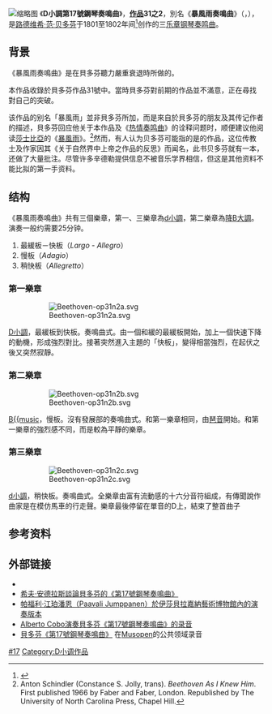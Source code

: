 [[File:Beethoven_Riedel_1801.jpg|缩略图]]
《'''D小調第17號鋼琴奏鳴曲'''》，'''[[作品号|作品]]31之2'''，別名《'''暴風雨奏鳴曲'''》（{{Lang-en|''The Tempest''}}，{{Lang-de|''Der Sturm''}}），是[[路德维希·范·贝多芬|路德维希·范·贝多芬]]于1801至1802年间<ref>{{Cite web|title=Beethoven's Piano Sonata No. 2, "The Tempest"|url=http://pianolessonsindianapolis.com/music-criticism/beethoven-tempest-sonata.htm|access-date=2017-11-20|website=pianolessonsindianapolis.com|archive-date=2021-12-11|archive-url=https://web.archive.org/web/20211211133604/http://www.pianolessonsindianapolis.com/music-criticism/beethoven-tempest-sonata.htm|dead-url=no}}</ref>创作的三[[乐章|乐章]][[钢琴|钢琴]][[奏鸣曲|奏鸣曲]]。

==背景==

《暴風雨奏鳴曲》是在貝多芬聽力嚴重衰退時所做的。

本作品收錄於貝多芬作品31號中。當時貝多芬對前期的作品並不滿意，正在尋找對自己的突破。

该作品的别名「暴風雨」並非貝多芬所加，而是來自於貝多芬的朋友及其传记作者{{Le|安东·辛德勒|Anton Schindler}}的描述，貝多芬回应他关于本作品及《[[第23钢琴奏鸣曲_(贝多芬)|热情奏鸣曲]]》的诠释问题时，顺便建议他阅读[[莎士比亞|莎士比亞]]的《[[暴風雨_(莎士比亞)|暴風雨]]》。<ref>Anton Schindler (Constance S. Jolly, trans). ''Beethoven As I Knew Him''. First published 1966 by Faber and Faber, London.  Republished by The University of North Carolina Press, Chapel Hill.</ref>然而，有人认为贝多芬可能指的是{{Le|C·C·斯特姆|Christoph Christian Sturm}}的作品，这位传教士及作家因其《关于自然界中上帝之作品的反思》而闻名，此书贝多芬就有一本，还做了大量批注。尽管许多辛德勒提供信息不被音乐学界相信，但这是其他资料不能比拟的第一手资料。

==结构==
{{Listen|filename=Klaviersonate Nr. 17 d-moll op. 31.2 Der Sturm - I. Largo. Allegro.ogg|filename2=Klaviersonate Nr. 17 d-moll op. 31.2 Der Sturm - II. Adagio.ogg|filename3=Klaviersonate Nr. 17 d-moll op. 31.2 Der Sturm - III. Allegretto.ogg|title=I. Largo – Allegro|title2=II. Adagio|title3=III. Allegretto|description3=由[[阿图尔·施纳贝尔|阿图尔·施纳贝尔]]演奏}}

《暴風雨奏鳴曲》共有三個樂章，第一、三樂章為[[d小調|d小調]]，第二樂章為[[降B大調|降B大調]]。演奏一般约需要25分钟。
#最緩板－快板（''Largo - Allegro''）
#慢板（''Adagio''）
#稍快板（''Allegretto''）

=== 第一樂章 ===
:[[Image:Beethoven-op31n2a.svg|none]]
[[D小調|D小調]]，最緩板到快板。奏鳴曲式。由一個和緩的最緩板開始，加上一個快速下降的動機，形成強烈對比。接著突然進入主題的「快板」，變得相當強烈，在起伏之後又突然寂靜。

=== 第二樂章 ===
:[[Image:Beethoven-op31n2b.svg|none]]
[[降B大調|B{{music]]，慢板。沒有發展部的奏鳴曲式。和第一樂章相同，由[[琶音|琶音]]開始。和第一樂章的強烈感不同，而是較為平靜的樂章。

=== 第三樂章 ===
:[[Image:Beethoven-op31n2c.svg|none]]
[[d小調|d小調]]，稍快板。奏鳴曲式。全樂章由富有流動感的十六分音符組成，有傳聞說作曲家是在模仿馬車的行走聲。樂章最後停留在單音的D上，結束了整首曲子

== 参考资料 ==
{{Reflist}}

== 外部链接 ==
* {{IMSLP2|work=Piano Sonata No.17, Op.31/2 (Beethoven, Ludwig van)|cname=貝多芬《第17號鋼琴奏鳴曲》}}
* [http://download.guardian.co.uk/sys-audio/Arts/Culture/2006/11/30/17_dmin_op31-2.mp3 [[希夫·安德拉斯|希夫·安德拉斯]]談論貝多芬的《第17號鋼琴奏鳴曲》] {{Wayback|url=http://download.guardian.co.uk/sys-audio/Arts/Culture/2006/11/30/17_dmin_op31-2.mp3 |date=20201018104136 }}
* [http://traffic.libsyn.com/gardnermuseum/beethoven_op31no2.mp3 帕福利·江珀潘恩（Paavali Jumppanen）於伊莎貝拉嘉納藝術博物館內的演奏版本]
* [https://www.superopera.com/mp3/thetempest/theTempest.htm Alberto Cobo演奏貝多芬《第17號鋼琴奏鳴曲》的录音] {{Wayback|url=https://www.superopera.com/mp3/thetempest/theTempest.htm |date=20210506190700 }}
* [https://musopen.org/music/42-piano-sonata-no-17-in-d-minor-the-tempest-op-31-no-2/ 貝多芬《第17號鋼琴奏鳴曲》] {{Wayback|url=https://musopen.org/music/42-piano-sonata-no-17-in-d-minor-the-tempest-op-31-no-2/ |date=20220130112022 }}在[[Musopen|Musopen]]的公共领域录音

{{Commons category|Piano Sonata No. 17 (Beethoven)|贝多芬《第17钢琴奏鸣曲》}}
{{貝多芬鋼琴獨奏曲}}
{{authority control}}
[[Category:貝多芬鋼琴奏鳴曲|#17]]
[[Category:D小调作品|Category:D小调作品]]